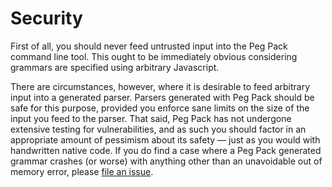 # Security

First of all, you should never feed untrusted input into the Peg Pack command line tool.
This ought to be immediately obvious considering grammars are specified using arbitrary Javascript.

There are circumstances, however, where it is desirable to feed arbitrary input into a generated parser.
Parsers generated with Peg Pack should be safe for this purpose, provided you enforce sane limits on the size of the input you feed to the parser.
That said, Peg Pack has not undergone extensive testing for vulnerabilities, and as such you should factor in an appropriate amount of pessimism about its safety &mdash; just as you would with handwritten native code.
If you do find a case where a Peg Pack generated grammar crashes (or worse) with anything other than an unavoidable out of memory error, please [file an issue](https://github.com/LlewVallis/peg-pack/issues/new).
